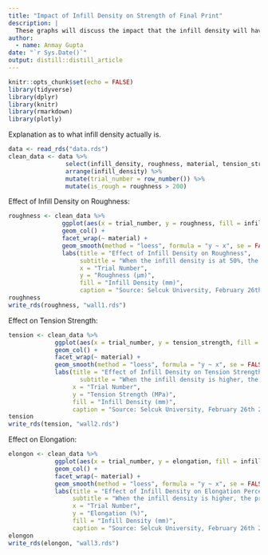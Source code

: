 ```yaml
---
title: "Impact of Infill Density on Strength of Final Print"
description: |
  These graphs will discuss the impact that the infill density will have on a 3D print.
author:
  - name: Anmay Gupta
date: "`r Sys.Date()`"
output: distill::distill_article
---
```


```r
knitr::opts_chunk$set(echo = FALSE)
library(tidyverse)
library(dplyr)
library(knitr)
library(rmarkdown)
library(plotly)
```


Explanation as to what infill density actually is.

```r
data <- read_rds("data.rds")
clean_data <- data %>%
                select(infill_density, roughness, material, tension_strength, elongation) %>%
                arrange(infill_density) %>% 
                mutate(trial_number = row_number()) %>%
                mutate(is_rough = roughness > 200)
```

Effect of Infill Density on Roughness:

```r
roughness <- clean_data %>%
               ggplot(aes(x = trial_number, y = roughness, fill = infill_density)) +
               geom_col() +
               facet_wrap(~ material) +
               geom_smooth(method = "loess", formula = "y ~ x", se = FALSE) + 
               labs(title = "Effect of Infill Density on Roughness",
                    subtitle = "When the infill density is at 50%, the printer is more\nlikely to make mistakes and create a rougher surface.",
                    x = "Trial Number",
                    y = "Roughness (µm)",
                    fill = "Infill Density (mm)",
                    caption = "Source: Selcuk University, February 26th 2019")
roughness
write_rds(roughness, "wall1.rds")
```

Effect on Tension Strength:

```r
tension <- clean_data %>%
             ggplot(aes(x = trial_number, y = tension_strength, fill = infill_density)) +
             geom_col() +
             facet_wrap(~ material) +
             geom_smooth(method = "loess", formula = "y ~ x", se = FALSE) + 
             labs(title = "Effect of Infill Density on Tension Strength",
                    subtitle = "When the infill density is higher, the print is more likely to\nsustain a high load.",
                  x = "Trial Number",
                  y = "Tension Strength (MPa)",
                  fill = "Infill Density (mm)",
                  caption = "Source: Selcuk University, February 26th 2019")
tension
write_rds(tension, "wall2.rds")
```

Effect on Elongation:

```r
elongon <- clean_data %>%
             ggplot(aes(x = trial_number, y = elongation, fill = infill_density)) +
             geom_col() +
             facet_wrap(~ material) +
             geom_smooth(method = "loess", formula = "y ~ x", se = FALSE) + 
             labs(title = "Effect of Infill Density on Elongation Percentage",
                  subtitle = "When the infill density is higher, the print is more likely to\elongate and deform.",
                  x = "Trial Number",
                  y = "Elongation (%)",
                  fill = "Infill Density (mm)",
                  caption = "Source: Selcuk University, February 26th 2019")
elongon
write_rds(elongon, "wall3.rds")
```


